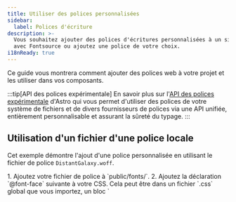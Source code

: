 ```yaml
---
title: Utiliser des polices personnalisées
sidebar:
  label: Polices d'écriture
description: >-
  Vous souhaitez ajouter des polices d'écritures personnalisées à un site Astro ? Utilisez Google Fonts 
  avec Fontsource ou ajoutez une police de votre choix.
i18nReady: true
---
```


Ce guide vous montrera comment ajouter des polices web à votre projet et les utiliser dans vos composants.

:::tip[API des polices expérimentale]
En savoir plus sur l'[API des polices expérimentale](/fr/reference/experimental-flags/fonts/) d'Astro qui vous permet d'utiliser des polices de votre système de fichiers et de divers fournisseurs de polices via une API unifiée, entièrement personnalisable et assurant la sûreté du typage.
:::

## Utilisation d'un fichier d'une police locale

Cet exemple démontre l'ajout d'une police personnalisée en utilisant le fichier de police `DistantGalaxy.woff`.

<Steps>
1. Ajoutez votre fichier de police à `public/fonts/`.
2. Ajoutez la déclaration `@font-face` suivante à votre CSS. Cela peut être dans un fichier `.css` global que vous importez, un bloc `<style is:global>`, ou un bloc `<style>` dans une mise en forme (layout) ou un composant spécifique où vous voulez utiliser cette police.

    ```css
    /* Enregistrer notre famille de polices personnalisée et indiquer au navigateur où la trouver. */
    @font-face {
      font-family: 'DistantGalaxy';
      src: url('/fonts/DistantGalaxy.woff') format('woff');
      font-weight: normal;
      font-style: normal;
      font-display: swap;
    }
    ```

3. Utilisez la valeur `font-family` de l'instruction `@font-face` pour styliser les éléments de votre composant ou de votre mise en forme (layout). Dans cet exemple, le titre `<h1>` aura la police personnalisée appliquée, alors que le paragraphe `<p>` ne l'aura pas.

    ```astro title="src/pages/example.astro" {9-11}
    ---
    ---

    <h1>Dans une galaxie très, très lointaine...</h1>

    <p>Les polices personnalisées rendent mes en-têtes beaucoup plus cool !</p>

    <style>
    h1 {
      font-family: 'DistantGalaxy', sans-serif;
    }
    </style>
    ```
</Steps>

## Utilisation de Fontsource

Le projet [Fontsource](https://fontsource.org/) simplifie l'utilisation de Google Fonts et d'autres polices open source. Il fournit les modules npm que vous pouvez installer pour les polices que vous souhaitez utiliser.

<Steps>
1. Trouvez la police que vous souhaitez dans le [catalogue Fontsource](https://fontsource.org/fonts). Pour cet exemple, on utilisera la police [Twinkle Star](https://fontsource.org/fonts/twinkle-star).
2. Installez le paquet pour la police que vous avez choisie.

    <PackageManagerTabs>
      <Fragment slot="npm">
      ```shell
      npm install @fontsource/twinkle-star
      ```
      </Fragment>
      <Fragment slot="pnpm">
      ```shell
      pnpm add @fontsource/twinkle-star
      ```
      </Fragment>
      <Fragment slot="yarn">
      ```shell
      yarn add @fontsource/twinkle-star
      ```
      </Fragment>
    </PackageManagerTabs>

    :::tip
    Vous trouverez le nom du paquet correct dans la section « Quick Installation » (installation rapide) de chaque page de police sur le site de Fontsource. Il commence par `@fontsource/` ou `@fontsource-variable/` suivi du nom de la police.
    :::

3. Importez le paquet de polices dans le composant où vous souhaitez utiliser la police. Généralement, vous voudrez le faire dans un composant de mise en forme commun pour vous assurer que la police est disponible sur l'ensemble de votre site.

    L'importation ajoutera automatiquement les règles `@font-face` nécessaires pour configurer la police.

    ```astro title="src/layouts/BaseLayout.astro"
    ---
    import '@fontsource/twinkle-star';
    ---
    ```

4. Utilisez le nom de la police comme indiqué dans l'exemple `body` sur sa page Fontsource comme valeur `font-family`. Cela fonctionnera partout où vous pouvez écrire du CSS dans votre projet Astro.

    ```css
    h1 {
      font-family: "Twinkle Star", cursive;
    }
    ```
</Steps>

Pour optimiser les temps de rendu de votre site Web, vous souhaiterez peut-être précharger les polices essentielles à l’affichage initial de la page.
Consultez le [guide Fontsource sur le préchargement des polices](https://fontsource.org/docs/getting-started/preload) pour plus d'informations et d'utilisation.

## Rajoutez des polices avec TailwindCSS

Si vous utilisez [Tailwind](/fr/guides/styling/#tailwind), vous pouvez utiliser l'une ou l'autre des méthodes précédentes de cette page pour installer votre police, avec quelques modifications. Vous pouvez soit ajouter une déclaration [`@font-face` pour une police locale](#utilisation-dun-fichier-dune-police-locale) ou utiliser la [stratégie `import` de Fontsource](#utilisation-de-fontsource) pour installer votre police.

Pour enregistrer votre police dans Tailwind :

<Steps>
1. Suivez l'un ou l'autre des guides ci-dessus, mais sautez l'étape finale qui consiste à ajouter `font-family` à votre CSS.
2. Ajoutez le nom de la police à `src/styles/global.css`.

    Cet exemple ajoute `Inter` à la pile de polices sans-serif.

    ```css title="src/styles/global.css" ins={3-5}
    @import 'tailwindcss';

    @theme {
      --font-sans: 'Inter', 'sans-serif'; 
    }
    ```

    Maintenant, tout le texte sans-serif (le texte par défaut de Tailwind) dans votre projet utilisera la police choisie et la classe `font-sans` appliquera également la police Inter.
</Steps>

Voir la documentation de [Tailwind sur l'ajout de polices personnalisées](https://tailwindcss.com/docs/font-family#using-custom-values) pour plus d'information.

## Plus de ressources

- Apprendre comment fonctionnent les polices web dans le [Guide des polices web de MDN](https://developer.mozilla.org/fr/docs/Learn/CSS/Styling_text/Web_fonts).
- Générez du CSS pour votre police avec [Font Squirrel's Webfont Generator](https://www.fontsquirrel.com/tools/webfont-generator).
